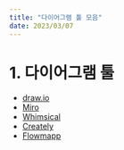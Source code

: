 ```yaml
---
title: "다이어그램 툴 모음"
date: 2023/03/07
---
```


# 1. 다이어그램 툴

* [draw.io](https://drawio-app.com)
* [Miro](https://miro.com/)
* [Whimsical](https://whimsical.com/)
* [Creately](https://creately.com/)
* [Flowmapp](https://www.flowmapp.com/)